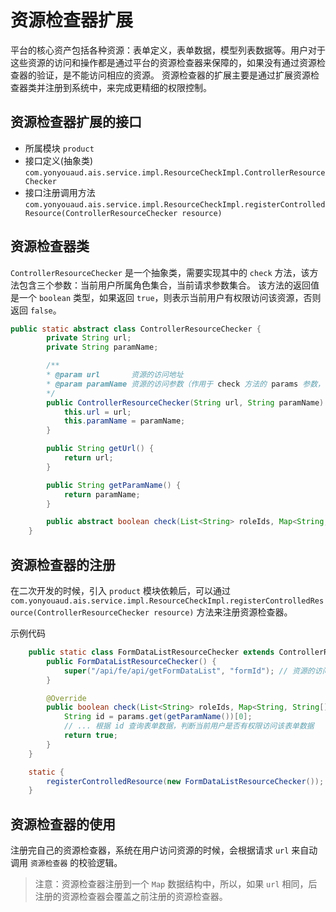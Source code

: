 # 资源检查器扩展

平台的核心资产包括各种资源：表单定义，表单数据，模型列表数据等。用户对于这些资源的访问和操作都是通过平台的资源检查器来保障的，如果没有通过资源检查器的验证，是不能访问相应的资源。
资源检查器的扩展主要是通过扩展资源检查器类并注册到系统中，来完成更精细的权限控制。

## 资源检查器扩展的接口

- 所属模块 `product`
- 接口定义(抽象类) `com.yonyouaud.ais.service.impl.ResourceCheckImpl.ControllerResourceChecker`
- 接口注册调用方法 `com.yonyouaud.ais.service.impl.ResourceCheckImpl.registerControlledResource(ControllerResourceChecker resource)`

## 资源检查器类

`ControllerResourceChecker` 是一个抽象类，需要实现其中的 `check` 方法，该方法包含三个参数：当前用户所属角色集合，当前请求参数集合。
该方法的返回值是一个 `boolean` 类型，如果返回 `true`，则表示当前用户有权限访问该资源，否则返回 `false`。

```java
public static abstract class ControllerResourceChecker {
        private String url;
        private String paramName;

        /**
        * @param url       资源的访问地址
        * @param paramName 资源的访问参数（作用于 check 方法的 params 参数，该参数的值一般是作为资源的唯一标识，确定所在资源行）
        */
        public ControllerResourceChecker(String url, String paramName) {
            this.url = url;
            this.paramName = paramName;
        }

        public String getUrl() {
            return url;
        }

        public String getParamName() {
            return paramName;
        }

        public abstract boolean check(List<String> roleIds, Map<String, String[]> params);
    }
```

## 资源检查器的注册

在二次开发的时候，引入 `product` 模块依赖后，可以通过 `com.yonyouaud.ais.service.impl.ResourceCheckImpl.registerControlledResource(ControllerResourceChecker resource)` 方法来注册资源检查器。

示例代码

```java
    public static class FormDataListResourceChecker extends ControllerResourceChecker {
        public FormDataListResourceChecker() {
            super("/api/fe/api/getFormDataList", "formId"); // 资源的访问地址，资源的访问参数
        }

        @Override
        public boolean check(List<String> roleIds, Map<String, String[]> params) {
            String id = params.get(getParamName())[0];
            // ... 根据 id 查询表单数据，判断当前用户是否有权限访问该表单数据
            return true;
        }
    }

    static {
        registerControlledResource(new FormDataListResourceChecker());
    }
```

## 资源检查器的使用

注册完自己的资源检查器，系统在用户访问资源的时候，会根据请求 `url` 来自动调用 `资源检查器` 的校验逻辑。

> 注意：资源检查器注册到一个 `Map` 数据结构中，所以，如果 `url` 相同，后注册的资源检查器会覆盖之前注册的资源检查器。